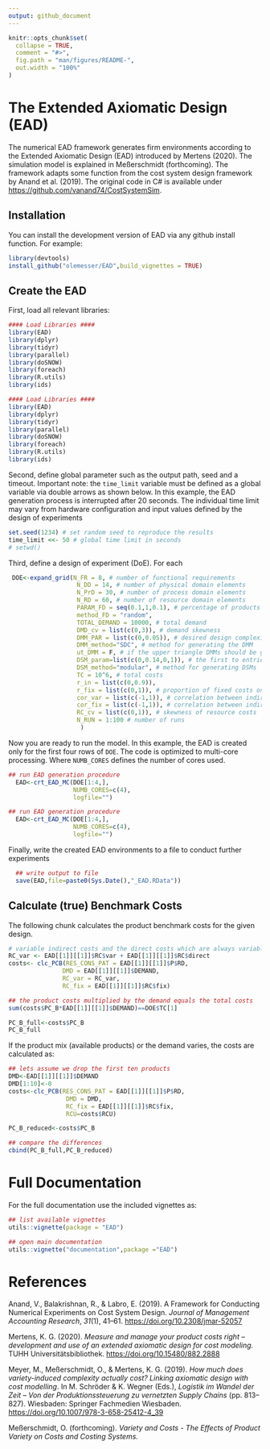 ```yaml
---
output: github_document
---
```


<!-- README.md is generated from README.Rmd. Please edit that file -->

```r
knitr::opts_chunk$set(
  collapse = TRUE,
  comment = "#>",
  fig.path = "man/figures/README-",
  out.width = "100%"
)
```

# The Extended Axiomatic Design (EAD)

<!-- badges: start -->

<!-- badges: end -->

The numerical EAD framework generates firm environments according to the Extended Axiomatic Design (EAD) introduced by Mertens (2020). The simulation model is explained in Meßerschmidt (forthcoming). The framework adapts some function from the cost system design framework by Anand et al. (2019). The original code in C# is available under <https://github.com/vanand74/CostSystemSim>.

## Installation

You can install the development version of EAD via any github install function. For example:

```r
library(devtools)
install_github("olemesser/EAD",build_vignettes = TRUE)
```

## Create the EAD

First, load all relevant libraries:

```r
#### Load Libraries ####
library(EAD)
library(dplyr)
library(tidyr)
library(parallel)
library(doSNOW)
library(foreach)
library(R.utils)
library(ids)
```

```r
#### Load Libraries ####
library(EAD)
library(dplyr)
library(tidyr)
library(parallel)
library(doSNOW)
library(foreach)
library(R.utils)
library(ids)
```

Second, define global parameter such as the output path, seed and a timeout. Important note: the `time_limit` variable must be defined as a global variable via double arrows as shown below. In this example, the EAD generation process is interrupted after 20 seconds. The individual time limit may vary from hardware configuration and input values defined by the design of experiments

```r
set.seed(1234) # set random seed to reproduce the results
time_limit <<- 50 # global time limit in seconds
# setwd()
```

Third, define a design of experiment (DoE). For each

```r
 DOE<-expand_grid(N_FR = 8, # number of functional requirements
                   N_DD = 14, # number of physical domain elements
                   N_PrD = 30, # number of process domain elements
                   N_RD = 60, # number of resource domain elements
                   PARAM_FD = seq(0.1,1,0.1), # percentage of products included
                   method_FD = "random",
                   TOTAL_DEMAND = 10000, # total demand
                   DMD_cv = list(c(0,3)), # demand skewness
                   DMM_PAR = list(c(0,0.05)), # desired design complexity
                   DMM_method="SDC", # method for generating the DMM
                   ut_DMM = F, # if the upper triangle DMMs should be generated
                   DSM_param=list(c(0,0.14,0,1)), # the first to entries refer to the density range of the dsm, the second on the weight of the modular structure
                   DSM_method="modular", # method for generating DSMs
                   TC = 10^6, # total costs
                   r_in = list(c(0,0.9)),
                   r_fix = list(c(0,1)), # proportion of fixed costs on total costs
                   cor_var = list(c(-1,1)), # correlation between indirect variable cost vector and direct cost vector
                   cor_fix = list(c(-1,1)), # correlation between indirect fixed cost vector and direct cost vector
                   RC_cv = list(c(0,1)), # skewness of resource costs
                   N_RUN = 1:100 # number of runs
                    )
```

Now you are ready to run the model. In this example, the EAD is created only for the first four rows of `DOE`. The code is optimized to multi-core processing. Where `NUMB_CORES` defines the number of cores used.

```r
## run EAD generation procedure
  EAD<-crt_EAD_MC(DOE[1:4,],
                  NUMB_CORES=c(4),
                  logfile="")
```

```r
## run EAD generation procedure
  EAD<-crt_EAD_MC(DOE[1:4,],
                  NUMB_CORES=c(4),
                  logfile="")
```

Finally, write the created EAD environments to a file to conduct further experiments

```r
  ## write output to file
  save(EAD,file=paste0(Sys.Date(),"_EAD.RData"))
```

## Calculate (true) Benchmark Costs

The following chunk calculates the product benchmark costs for the given design.

```r
# variable indirect costs and the direct costs which are always variable are summed up
RC_var <- EAD[[1]][[1]]$RC$var + EAD[[1]][[1]]$RC$direct
costs<- clc_PCB(RES_CONS_PAT = EAD[[1]][[1]]$P$RD,
               DMD = EAD[[1]][[1]]$DEMAND,
               RC_var = RC_var,
               RC_fix = EAD[[1]][[1]]$RC$fix)

## the product costs multiplied by the demand equals the total costs
sum(costs$PC_B*EAD[[1]][[1]]$DEMAND)==DOE$TC[1]

PC_B_full<-costs$PC_B
PC_B_full
```

If the product mix (available products) or the demand varies, the costs are calculated as:

```r
## lets assume we drop the first ten products 
DMD<-EAD[[1]][[1]]$DEMAND
DMD[1:10]<-0
costs<-clc_PCB(RES_CONS_PAT = EAD[[1]][[1]]$P$RD,
                DMD = DMD,
                RC_fix = EAD[[1]][[1]]$RC$fix,
                RCU=costs$RCU)

PC_B_reduced<-costs$PC_B

## compare the differences
cbind(PC_B_full,PC_B_reduced)
```

# Full Documentation

For the full documentation use the included vignettes as:

```r
## list available vignettes
utils::vignette(package = "EAD")

## open main documentation
utils::vignette("documentation",package ="EAD")
```

# References

Anand, V., Balakrishnan, R., & Labro, E. (2019). A Framework for Conducting Numerical Experiments on Cost System Design. *Journal of Management Accounting Research*, *31*(1), 41–61. <https://doi.org/10.2308/jmar-52057>

Mertens, K. G. (2020). *Measure and manage your product costs right – development and use of an extended axiomatic design for cost modeling.* TUHH Universitätsbibliothek. <https://doi.org/10.15480/882.2888>

Meyer, M., Meßerschmidt, O., & Mertens, K. G. (2019). *How much does variety-induced complexity actually cost? Linking axiomatic design with cost modelling*. In M. Schröder & K. Wegner (Eds.), *Logistik im Wandel der Zeit – Von der Produktionssteuerung zu vernetzten Supply Chains* (pp. 813–827). Wiesbaden: Springer Fachmedien Wiesbaden. <https://doi.org/10.1007/978-3-658-25412-4_39>

Meßerschmidt, O. (forthcoming). *Variety and Costs - The Effects of Product Variety on Costs and Costing Systems.*
